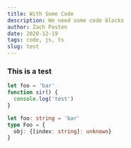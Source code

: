 ```yaml
---
title: With Some Code
description: We need some code blocks
author: Zach Posten
date: 2020-12-19
tags: code, js, ts
slug: test
---
```


### This is a test

```javascript
let foo = 'bar'
function sir() {
  console.log('test')
}
```

```ts
let foo: string = 'bar'
type Foo = {
  obj: {[index: string]: unknown}
}
```
